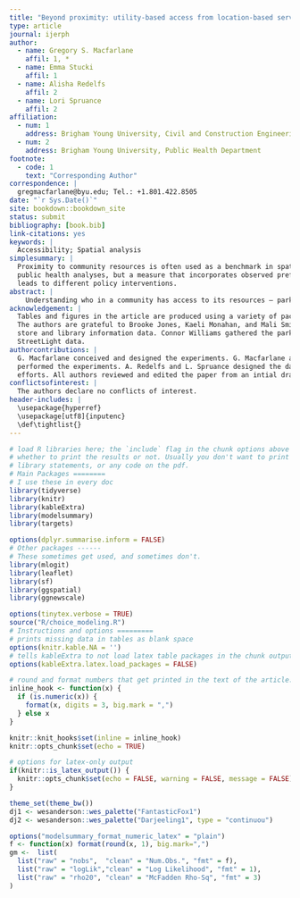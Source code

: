 ```yaml
---
title: "Beyond proximity: utility-based access from location-based services data."
type: article
journal: ijerph
author:
  - name: Gregory S. Macfarlane
    affil: 1, *
  - name: Emma Stucki
    affil: 1
  - name: Alisha Redelfs
    affil: 2
  - name: Lori Spruance
    affil: 2
affiliation: 
  - num: 1
    address: Brigham Young University, Civil and Construction Engineering Department
  - num: 2
    address: Brigham Young University, Public Health Department
footnote:
  - code: 1
    text: "Corresponding Author"
correspondence: |
  gregmacfarlane@byu.edu; Tel.: +1.801.422.8505
date: "`r Sys.Date()`"
site: bookdown::bookdown_site
status: submit
bibliography: [book.bib]
link-citations: yes
keywords: |
  Accessibility; Spatial analysis
simplesummary: |
  Proximity to community resources is often used as a benchmark in spatial 
  public health analyses, but a measure that incorporates observed preferences
  leads to different policy interventions.
abstract: |
    Understanding who in a community has access to its resources – parks, libraries,  grocery stores, etc. – has profound equity implications, but typical methods  to understand access to these resources are limited. Travel time buffers require  researchers to assert mode of access as well as an arbitrary distance threshold;  further, these methods do not distinguish between destination quality attributes  in an effective way. In this research, we present a methodology to develop  utility-based accessibility measures for parks, libraries, and grocery stores  in Utah County, Utah. The method relies on passive location-based services data  to model destination choice to these community resources; the destination choice model utility functions in turn allow us to develop a picture of regional access that is sensitive to: the quality and size of the destination resource;  continuous (non-binary) travel impedance by multiple modes; and the  sociodemographic attributes of the traveler. We then use this measure  to explore equity in access to the specified community resources across income level in Utah County: the results reveal a discrepancy between which neighborhoods might be targeted for intervention using space-based analysis.
acknowledgement: |
  Tables and figures in the article are produced using a variety of packages for R [@modelsummary; @ggspatial]. 
  The authors are grateful to Brooke Jones, Kaeli Monahan, and Mali Smith for their help in gathering the grocery 
  store and library information data. Connor Williams gathered the parks data, and Michael Copley assisted with the 
  StreetLight data. 
authorcontributions: |
  G. Macfarlane conceived and designed the experiments. G. Macfarlane and E. Stucki 
  performed the experiments. A. Redelfs and L. Spruance designed the data collection
  efforts. All authors reviewed and edited the paper from an intial draft by G. Macfarlane.
conflictsofinterest: |
  The authors declare no conflicts of interest.
header-includes: |
  \usepackage{hyperref}
  \usepackage[utf8]{inputenc}
  \def\tightlist{}
---
```


```r
# load R libraries here; the `include` flag in the chunk options above tells
# whether to print the results or not. Usually you don't want to print the
# library statements, or any code on the pdf.
# Main Packages ========
# I use these in every doc
library(tidyverse)
library(knitr)
library(kableExtra)
library(modelsummary)
library(targets)

options(dplyr.summarise.inform = FALSE)
# Other packages ------
# These sometimes get used, and sometimes don't.
library(mlogit)
library(leaflet)
library(sf)
library(ggspatial)
library(ggnewscale)

options(tinytex.verbose = TRUE)
source("R/choice_modeling.R")
# Instructions and options =========
# prints missing data in tables as blank space
options(knitr.kable.NA = '') 
# tells kableExtra to not load latex table packages in the chunk output
options(kableExtra.latex.load_packages = FALSE) 

# round and format numbers that get printed in the text of the article.
inline_hook <- function(x) {
  if (is.numeric(x)) {
    format(x, digits = 3, big.mark = ",")
  } else x
}

knitr::knit_hooks$set(inline = inline_hook)
knitr::opts_chunk$set(echo = TRUE)

# options for latex-only output
if(knitr::is_latex_output()) {
  knitr::opts_chunk$set(echo = FALSE, warning = FALSE, message = FALSE)
} 

theme_set(theme_bw())
dj1 <- wesanderson::wes_palette("FantasticFox1")
dj2 <- wesanderson::wes_palette("Darjeeling1", type = "continuou")

options("modelsummary_format_numeric_latex" = "plain")
f <- function(x) format(round(x, 1), big.mark=",")
gm <-  list(
  list("raw" = "nobs",  "clean" = "Num.Obs.", "fmt" = f),
  list("raw" = "logLik","clean" = "Log Likelihood", "fmt" = 1),
  list("raw" = "rho20", "clean" = "McFadden Rho-Sq", "fmt" = 3)
)
```
